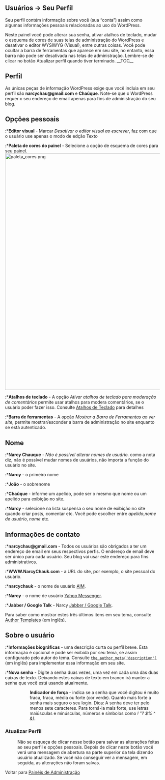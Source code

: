 {{Languages|
{{en|Users Your Profile SubPanel}}
{{ja|Users Your Profile SubPanel}}
{{pt-br|Painel Usuários-Seu perfil}}
}}
{{Comunidade WP-Brasil}}
{{Ajuda}} 
==Usuários &rarr; Seu Perfil==

Seu perfil contém informação sobre você (sua “conta”) assim como algumas informações pessoais relacionadas ao uso do WordPress.

Neste painel você pode alterar sua senha, ativar atalhos de teclado, mudar o esquema de cores de suas telas de administração do WordPress e desativar o editor WYSIWYG (Visual), entre outras coisas. Você pode ocultar a barra de ferramentas que aparece em seu site, no entanto, essa barra não pode ser desativada nas telas de administração.
Lembre-se de clicar no botão Atualizar perfil quando tiver terminado.
{{Imagens|[[Image:painel-seu-perfil.png|750px]]|Painel Seu Perfil}}
__TOC__
==Perfil==
As únicas peças de informação WordPress exige que você incluia em seu perfil são '''narcychau@gmail.com'''   e '''Chaúque'''. Note-se que o WordPress requer o seu endereço de email apenas para fins de administração do seu blog.

==Opções pessoais==
:*'''Editor visual''' - Marcar ''Desativar o editor visual ao escrever'', faz com que o usuário use apenas o modo de edção Texto
:*'''Paleta de cores do painel''' - Selecione a opção de esquema de cores para seu painel.
[[File:paleta cores.png|770px]]
:*'''Atalhos de teclado''' - A opção ''Ativar atalhos de teclado para moderação de comentários'' permite usar atalhos para modera comentários, se o usuário poder fazer isso.  Consulte [[pt-br:Atalhos de Teclado|Atalhos de Teclado]] para detalhes
:*'''Barra de ferramentas''' -  A opção ''Mostrar a Barra de Ferramentas ao ver site'', permite mostrar/esconder a barra de administração no site enquanto se está autenticado.

==Nome==
:*'''Narcy Chauque''' - ''Não é possível alterar nomes de usuário.'' como a nota diz, não é possível mudar nomes de usuários, não importa a função do usuário no site.
:*'''Narcy''' - o primeiro nome
:*'''João''' -  o sobrenome
:*'''Chaúque''' - informe um apelido, pode ser o mesmo que nome ou um apelido para exibição no site.
:*'''Narcy''' - selecione na lista suspensa o seu nome de exibição no site quando criar posts, comentar etc. Você pode escolher entre ''apelido'',''nome de usuário'', ''nome'' etc.

==Informações de contato==
:*'''narcychau@gmail.com''' - Todos os usuários são obrigados a ter um endereço de email em seus respectivos perfis. O endereço de email deve ser único para cada usuário. Seu blog vai usar este endereço para fins administrativos.
:*'''WWW.NarcyChauk.com''' - a URL do site, por exemplo, o site pessoal do usuário.  
:*'''narcychauk''' - o nome de usuário [http://www.aim.com/ AIM]. 
:*'''Narcy''' - o nome de usuário [http://messenger.yahoo.com/ Yahoo Messenger].
:*<span id="Identity_on_blog">'''Jabber / Google Talk'''</span> - Narcy [http://www.google.com/talk/ Jabber / Google Talk].  

Para saber como mostrar estes três últimos itens em seu tema, consulte [[Author Templates#About Current Author|Author Templates]] (em inglês).

==Sobre o usuário==
:*'''Informações biográficas''' - uma descrição curta ou perfil breve. Esta informação é opcional e pode ser exibida por seu tema, se assim configurado pelo autor do tema.  Consulte [[Template Tags/the_author_meta|<code>the_author_meta('description')</code>]] (em inglês) para implementar essa informação em seu site.
:*'''Nova senha''' - Digite a senha duas vezes, uma vez em cada uma das duas caixas de texto. Deixando estes caixas de texto em branco irá manter a senha que você está usando atualmente.
:: '''Indicador de força''' - indica se a senha que você digitou é muito fraca, fraca, média ou forte (cor verde). Quanto mais forte a senha mais seguro o seu login. Dica: A senha deve ter pelo menos sete caracteres. Para torná-la mais forte, use letras maiúsculas e minúsculas, números e símbolos como ''! "? $% ^ &)''.

===Atualizar Perfil===
:Não se esqueça de clicar nesse botão para salvar as alterações feitas ao seu perfil e opções pessoais. Depois de clicar neste botão você verá uma mensagem de abertura na parte superior da tela dizendo usuário atualizado. Se você não conseguir ver a mensagem, em seguida, as alterações não foram salvas. 

Voltar para [[pt-br:Painéis de Administração| Painéis de Administração]]
{{Painel de Administração}}
{{AjudaPainel}}
{{DEFAULTSORT:U}}